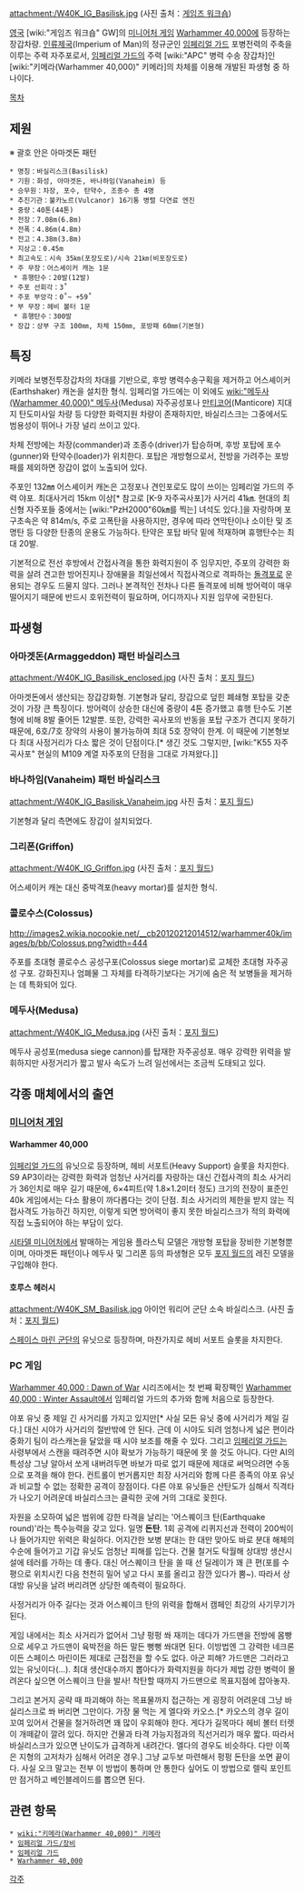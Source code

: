 {{{+1 '''Basilisk'''}}}

attachment:/W40K_IG_Basilisk.jpg
(사진 출처：[http://www.games-workshop.com 게임즈 워크숍])

[[영국]] [wiki:"게임즈 워크숍" GW]의 [[미니어처 게임]] [[Warhammer 40,000]]에 등장하는 장갑차량. [[인류제국]](Imperium of Man)의 정규군인 [[임페리얼 가드]] 포병전력의 주축을 이루는 주력 자주포로서, [[임페리얼 가드]]의 주력 [wiki:"APC" 병력 수송 장갑차]인 [wiki:"키메라(Warhammer 40,000)" 키메라]의 차체를 이용해 개발된 파생형 중 하나이다.


[[목차]]

== 제원 ==
※ 괄호 안은 아마겟돈 패턴
 * 명칭：바실리스크(Basilisk)
 * 기원：화성, 아마겟돈, 바나하임(Vanaheim) 등
 * 승무원：차장, 포수, 탄약수, 조종수 총 4명
 * 추진기관：불카노르(Vulcanor) 16기통 병렬 다연료 엔진
 * 중량：40톤(44톤)
 * 전장：7.08m(6.8m)
 * 전폭：4.86m(4.8m)
 * 전고：4.38m(3.8m)
 * 지상고：0.45m
 * 최고속도：시속 35㎞(포장도로)/시속 21㎞(비포장도로)
 * 주 무장：어스셰이커 캐논 1문
  * 휴행탄수：20발(12발)
 * 주포 선회각：3˚
 * 주포 부앙각：0˚~ +59˚
 * 부 무장：헤비 볼터 1문 
  * 휴행탄수：300발
 * 장갑：상부 구조 100㎜, 차체 150㎜, 포방패 60㎜(기본형)

== 특징 ==
키메라 보병전투장갑차의 차대를 기반으로, 후방 병력수송구획을 제거하고 어스셰이커(Earthshaker) 캐논을 설치한 형식. 임페리얼 가드에는 이 외에도 [[wiki:"메두사(Warhammer 40,000)" 메두사]](Medusa) 자주공성포나 [[만티코어]](Manticore) 지대지 탄도미사일 차량 등 다양한 화력지원 차량이 존재하지만, 바실리스크는 그중에서도 범용성이 뛰어나 가장 널리 쓰이고 있다.

차체 전방에는 차장(commander)과 조종수(driver)가 탑승하며, 후방 포탑에 포수(gunner)와 탄약수(loader)가 위치한다. 포탑은 개방형으로서, 전방을 가려주는 포방패를 제외하면 장갑이 없이 노출되어 있다.

주포인 132㎜ 어스셰이커 캐논은 고정포나 견인포로도 많이 쓰이는 임페리얼 가드의 주력 야포. 최대사거리 15km 이상[* 참고로 [K-9 자주곡사포]가 사거리 41㎞. 현대의 최신형 자주포들 중에서는 [wiki:"PzH2000"60㎞를 찍는] 녀석도 있다.]을 자랑하며 포구초속은 약 814m/s, 주로 고폭탄을 사용하지만, 경우에 따라 연막탄이나 소이탄 및 조명탄 등 다양한 탄종의 운용도 가능하다. 탄약은 포탑 바닥 밑에 적재하며 휴행탄수는 최대 20발.

기본적으로 전선 후방에서 간접사격을 통한 화력지원이 주 임무지만, 주포의 강력한 화력을 살려 견고한 방어진지나 장애물을 최일선에서 직접사격으로 격파하는 [[돌격포]]로 운용되는 경우도 드물지 않다. 그러나 본격적인 전차나 다른 돌격포에 비해 방어력이 매우 떨어지기 때문에 반드시 호위전력이 필요하며, 어디까지나 지원 임무에 국한된다.

== 파생형 ==
=== 아마겟돈(Armaggeddon) 패턴 바실리스크 ===
attachment:/W40K_IG_Basilisk_enclosed.jpg
(사진 출처：[http://www.forgeworld.co.uk 포지 월드])

아마겟돈에서 생산되는 장갑강화형. 기본형과 달리, 장갑으로 덮힌 폐쇄형 포탑을 갖춘 것이 가장 큰 특징이다. 방어력이 상승한 대신에 중량이 4톤 증가했고 휴행 탄수도 기본형에 비해 8발 줄어든 12발뿐. 또한, 강력한 곡사포의 반동을 포탑 구조가 견디지 못하기 때문에, 6호/7호 장약의 사용이 불가능하여 최대 5호 장약이 한계. 이 때문에 기본형보다 최대 사정거리가 다소 짧은 것이 단점이다.[* 생긴 것도 그렇지만, [wiki:"K55 자주곡사포" 현실의 M109 계열 자주포의 단점을 그대로 가져왔다.]]


=== 바나하임(Vanaheim) 패턴 바실리스크 ===
attachment:/W40K_IG_Basilisk_Vanaheim.jpg
사진 출처：[http://www.forgeworld.co.uk 포지 월드])

기본형과 달리 측면에도 장갑이 설치되었다.


=== 그리폰(Griffon) ===
attachment:/W40K_IG_Griffon.jpg
(사진 출처：[http://www.forgeworld.co.uk 포지 월드])

어스셰이커 캐논 대신 중박격포(heavy mortar)를 설치한 형식.


=== 콜로수스(Colossus) ===
http://images2.wikia.nocookie.net/__cb20120212014512/warhammer40k/images/b/bb/Colossus.png?width=444

주포를 초대형 콜로수스 공성구포(Colossus siege mortar)로 교체한 초대형 자주공성 구포. 강화진지나 엄폐물 그 자체를 타격하기보다는 거기에 숨은 적 보병들을 제거하는 데 특화되어 있다.


=== 메두사(Medusa) ===
attachment:/W40K_IG_Medusa.jpg
(사진 출처：[http://www.forgeworld.co.uk 포지 월드])

메두사 공성포(medusa siege cannon)를 탑재한 자주공성포. 매우 강력한 위력을 발휘하지만 사정거리가 짧고 발사 속도가 느려 일선에서는 조금씩 도태되고 있다.


== 각종 매체에서의 출연 ==
=== [[미니어처 게임]] ===
==== Warhammer 40,000 ====
[[임페리얼 가드]]의 유닛으로 등장하며, 헤비 서포트(Heavy Support) 슬롯을 차지한다. S9 AP3이라는 강력한 화력과 엄청난 사거리를 자랑하는 대신 간접사격의 최소 사거리가 36인치로 매우 길기 때문에, 6×4피트(약 1.8×1.2미터 정도) 크기의 전장이 표준인 40k 게임에서는 다소 활용이 까다롭다는 것이 단점. 최소 사거리의 제한을 받지 않는 직접사격도 가능하긴 하지만, 이렇게 되면 방어력이 좋지 못한 바실리스크가 적의 화력에 직접 노출되어야 하는 부담이 있다.

[[시타델 미니어처]]에서 발매하는 게임용 플라스틱 모델은 개방형 포탑을 장비한 기본형뿐이며, 아마겟돈 패턴이나 메두사 및 그리폰 등의 파생형은 모두 [[포지 월드]]의 레진 모델을 구입해야 한다.

==== 호루스 헤러시 ====
attachment:/W40K_SM_Basilisk.jpg
아이언 워리어 군단 소속 바실리스크.
(사진 출처：[http://www.forgeworld.co.uk 포지 월드])

[[스페이스 마린 군단]]의 유닛으로 등장하며, 마찬가지로 헤비 서포트 슬롯을 차지한다.

=== PC 게임 ===
[[Warhammer 40,000 : Dawn of War]] 시리즈에서는 첫 번째 확장팩인 [[Warhammer 40,000 : Winter Assault]]에서 임페리얼 가드의 추가와 함께 처음으로 등장한다. 

야포 유닛 중 제일 긴 사거리를 가지고 있지만[* 사실 모든 유닛 중에 사거리가 제일 길다.] 대신 시야가 사거리의 절반밖에 안 된다. 근데 이 시야도 되려 엄청나게 넓은 편이라 중화기 팀이 라스캐논을 달았을 때 시야 보조를 해줄 수 있다. 그리고 [[임페리얼 가드]]는 사령부에서 스캔을 때려주면 시야 확보가 가능하기 때문에 못 쓸 것도 아니다. 다만 AI의 특성상 그냥 알아서 쏘게 내버려두면 바보가 따로 없기 때문에 제대로 써먹으려면 수동으로 포격을 해야 한다. 컨트롤이 번거롭지만 최장 사거리와 함께 다른 종족의 야포 유닛과 비교할 수 없는 정확한 공격이 장점이다. 다른 야포 유닛들은 산탄도가 심해서 직격타가 나오기 어려운데 바실리스크는 클릭한 곳에 거의 그대로 꽂힌다.

자원을 소모하여 넓은 범위에 강한 타격을 날리는 '어스퀘이크 탄(Earthquake round)'라는 특수능력을 갖고 있다. 일명 '''돈탄'''. 1회 공격에 리퀴지선과 전력이 200씩이나 들어가지만 위력은 확실하다. 어지간한 보병 분대는 한 대만 맞아도 바로 분대 해체의 수순에 들어가고 기갑 유닛도 엄청난 피해를 입는다. 건물 철거도 탁월해 상대방 생산시설에 테러를 가하는 데 좋다. 대신 어스퀘이크 탄을 쏠 때 선 딜레이가 꽤 큰 편(포를 수평으로 위치시킨 다음 천천히 밀어 넣고 다시 포를 올리고 잠깐 있다가 뿜~). 따라서 상대방 유닛을 날려 버리려면 상당한 예측력이 필요하다.

사정거리가 아주 길다는 것과 어스퀘이크 탄의 위력을 합해서 캠페인 최강의 사기무기가 된다.

게임 내에서는 최소 사거리가 없어서 그냥 펑펑 쏴 재끼는 데다가 가드맨을 전방에 몸빵으로 세우고 가드맨이 육박전을 하든 말든 뻥뻥 쏴대면 된다. 이방법엔 그 강력한 네크론이든 스페이스 마린이든 제대로 근접전을 할 수도 없다. 아군 피해? 가드맨은 그러라고 있는 유닛이다(…). 최대 생산대수까지 뽑아다가 화력지원을 하다가 제법 강한 병력이 몰려온다 싶으면 어스퀘이크 탄을 발사! 착탄할 때까지 가드맨으로 목표지점에 잡아놓자.

그리고 본거지 공략 때 파괴해야 하는 목표물까지 접근하는 게 굉장히 어려운데 그냥 바실리스크로 쏴 버리면 그만이다. 가장 물 먹는 게 엘다와 카오스.[* 카오스의 경우 길이 꼬여 있어서 건물을 철거하려면 꽤 많이 우회해야 한다. 게다가 길목마다 헤비 볼터 터렛이 개떼같이 깔려 있다. 하지만 건물과 타격 가능지점과의 직선거리가 매우 짧다. 따라서 바실리스크가 있으면 난이도가 급격하게 내려간다. 엘다의 경우도 비슷하다. 다만 이쪽은 지형의 고저차가 심해서 어려운 경우.] 그냥 교두보 마련해서 펑펑 돈탄을 쏘면 끝이다. 사실 오크 말고는 전부 이 방법이 통하며 안 통한다 싶어도 이 방법으로 렐릭 포인트만 점거하고 베인블레이드를 뽑으면 된다.

== 관련 항목 ==
 * [[wiki:"키메라(Warhammer 40,000)" 키메라]]
 * [[임페리얼 가드/장비]]
 * [[임페리얼 가드]]
 * [[Warhammer 40,000]]

[[각주]]
